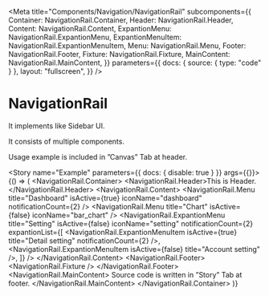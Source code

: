 
<Meta
  title="Components/Navigation/NavigationRail"
  subcomponents={{
    Container: NavigationRail.Container,
    Header: NavigationRail.Header,
    Content: NavigationRail.Content,
    ExpantionMenu: NavigationRail.ExpantionMenu,
    ExpantionMenuItem: NavigationRail.ExpantionMenuItem,
    Menu: NavigationRail.Menu,
    Footer: NavigationRail.Footer,
    Fixture: NavigationRail.Fixture,
    MainContent: NavigationRail.MainContent,
  }}
  parameters={{
    docs: { source: { type: "code" } },
    layout: "fullscreen",
  }}
/>

# NavigationRail

It implements like Sidebar UI.

It consists of multiple components.

Usage example is included in &rdquo;Canvas&rdquo; Tab at header.

<ArgsTable of={NavigationRail} />

<Story name="Example" parameters={{ docs: { disable: true } }} args={{}}>
  {() => (
    <NavigationRail.Container>
      <NavigationRail>
        <NavigationRail.Header>This is Header.</NavigationRail.Header>
        <NavigationRail.Content>
          <NavigationRail.Menu
            title="Dashboard"
            isActive={true}
            iconName="dashboard"
            notificationCount={2}
          />
          <NavigationRail.Menu
            title="Chart"
            isActive={false}
            iconName="bar_chart"
          />
          <NavigationRail.ExpantionMenu
            title="Setting"
            isActive={false}
            iconName="setting"
            notificationCount={2}
            expantionList={[
              <NavigationRail.ExpantionMenuItem
                isActive={true}
                title="Detail setting"
                notificationCount={2}
              />,
              <NavigationRail.ExpantionMenuItem
                isActive={false}
                title="Account setting"
              />,
            ]}
          />
        </NavigationRail.Content>
        <NavigationRail.Footer>
          <NavigationRail.Fixture />
        </NavigationRail.Footer>
      </NavigationRail>
      <NavigationRail.MainContent>
        Source code is written in &rdquo;Story&rdquo; Tab at footer.
      </NavigationRail.MainContent>
    </NavigationRail.Container>
  )}
</Story>
